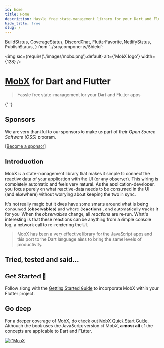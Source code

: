 ```yaml
---
id: home
title: Home
description: Hassle free state-management library for your Dart and Flutter apps
hide_title: true
slug: /
---
```


  BuildStatus,
  CoverageStatus,
  DiscordChat,
  FlutterFavorite,
  NetlifyStatus,
  PublishStatus,
} from '../src/components/Shield';

<img src={require('./images/mobx.png').default} alt={'MobX logo'} width={128} />

# [MobX](https://github.com/mobxjs/mobx) for Dart and Flutter

> Hassle free state-management for your Dart and Flutter apps

<div>
  <PubBadge name="mobx" /> <PubBadge name="flutter_mobx" />{' '}
  <PubBadge name="mobx_codegen" />
</div>

<div>
  <BuildStatus /> <PublishStatus /> <CoverageStatus /> <NetlifyStatus />
</div>

<DiscordChat />

<FlutterFavorite />

## Sponsors

We are very thankful to our sponsors to make us part of their _Open Source Software (OSS)_ program.

[[Become a sponsor](https://opencollective.com/mobx#sponsor)]


<SponsorList />

## Introduction

MobX is a state-management library that makes it simple to connect the
reactive data of your application with the UI (or any observer). This wiring is completely automatic
and feels very natural. As the application-developer, you focus purely on what reactive-data
needs to be consumed in the UI (and elsewhere) without worrying about keeping the two
in sync.

It's not really magic but it does have some smarts around what is being consumed (**observables**)
and where (**reactions**), and automatically tracks it for you. When the _observables_
change, all _reactions_ are re-run. What's interesting is that these reactions can be anything from a simple
console log, a network call to re-rendering the UI.

> MobX has been a very effective library for the JavaScript
> apps and this port to the Dart language aims to bring the same levels of productivity.

## Tried, tested and said...


<TestimonialList />

## Get Started 🚀

Follow along with the [Getting Started Guide](/getting-started) to incorporate MobX within your Flutter project.

## Go deep

For a deeper coverage of MobX, do check out [MobX Quick Start Guide](https://www.packtpub.com/web-development/mobx-quick-start-guide). Although the book uses the JavaScript version of MobX, **almost all** of the concepts are applicable to Dart and Flutter.

<a href="https://www.packtpub.com/web-development/mobx-quick-start-guide">
  <img src={book} alt={'MobX Quick Start Guide'} />
</a>
